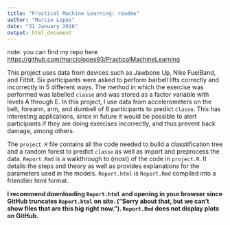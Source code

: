 ```yaml
---
title: "Practical Machine Learning: readme"
author: "Marcio Lopes"
date: "31 January 2016"
output: html_document
---
```


note: you can find my repo here <https://github.com/marciolopes93/PracticalMachineLearning>

This project uses data from devices such as Jawbone Up, Nike FuelBand, and Fitbit. Six participants were asked to perform barbell lifts correctly and incorrectly in 5 different ways. The method in which the exercise was performed was labelled `classe` and was stored as a factor variable with levels A through E. In this project, I use data from accelerometers on the belt, forearm, arm, and dumbell of 6 participants to predict `classe`. This has interesting applications, since in future it would be possible to alert participants if they are doing exercises incorrectly, and thus prevent back damage, among others.

The `project.R` file contains all the code needed to build a classtification tree and a random forest to predict `classe` as well as import and preprocess the data. `Report.Rmd` is a walkthrough to (most) of the code in `project.R`. It details the steps and theory as well as provides explanations for the parameters used in the models. `Report.html` is `Report.Rmd` compiled into a friendlier html format.

**I recommend downloading `Report.html` and opening in your browser since GitHub truncates `Report.html` on site. ("Sorry about that, but we can’t show files that are this big right now."). `Report.Rmd` does not display plots on GitHub.**